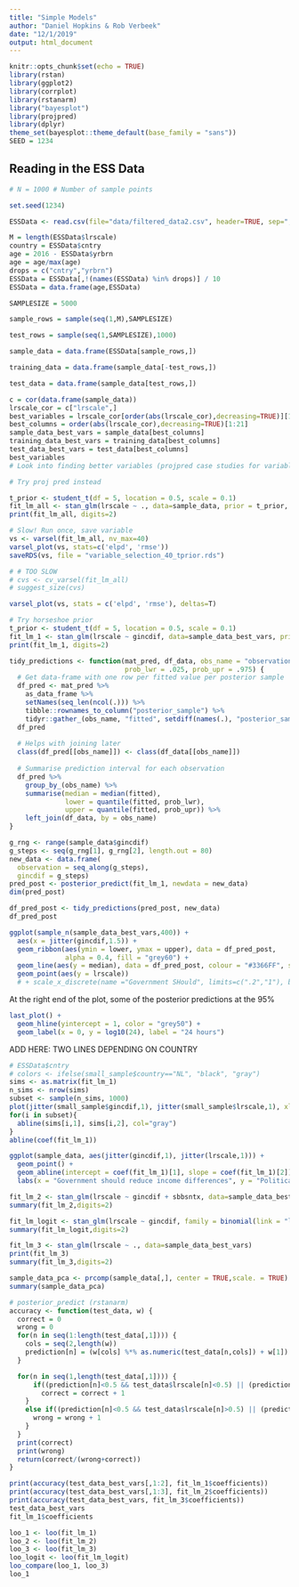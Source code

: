 ```yaml
---
title: "Simple Models"
author: "Daniel Hopkins & Rob Verbeek"
date: "12/1/2019"
output: html_document
---
```


```r
knitr::opts_chunk$set(echo = TRUE)
library(rstan)
library(ggplot2)
library(corrplot)
library(rstanarm)
library("bayesplot")
library(projpred)
library(dplyr)
theme_set(bayesplot::theme_default(base_family = "sans"))
SEED = 1234 
```

## Reading in the ESS Data

```r
# N = 1000 # Number of sample points

set.seed(1234)

ESSData <- read.csv(file="data/filtered_data2.csv", header=TRUE, sep=",")

M = length(ESSData$lrscale)
country = ESSData$cntry
age = 2016 - ESSData$yrbrn
age = age/max(age)
drops = c("cntry","yrbrn")
ESSData = ESSData[,!(names(ESSData) %in% drops)] / 10
ESSData = data.frame(age,ESSData)

SAMPLESIZE = 5000

sample_rows = sample(seq(1,M),SAMPLESIZE)

test_rows = sample(seq(1,SAMPLESIZE),1000)

sample_data = data.frame(ESSData[sample_rows,])

training_data = data.frame(sample_data[-test_rows,])

test_data = data.frame(sample_data[test_rows,])
```

```r
c = cor(data.frame(sample_data))
lrscale_cor = c["lrscale",]
best_variables = lrscale_cor[order(abs(lrscale_cor),decreasing=TRUE)][1:21]
best_columns = order(abs(lrscale_cor),decreasing=TRUE)[1:21]
sample_data_best_vars = sample_data[best_columns]
training_data_best_vars = training_data[best_columns]
test_data_best_vars = test_data[best_columns]
best_variables
# Look into finding better variables (projpred case studies for variable selection)
```

```r
# Try proj pred instead

t_prior <- student_t(df = 5, location = 0.5, scale = 0.1)
fit_lm_all <- stan_glm(lrscale ~ ., data=sample_data, prior = t_prior, prior_intercept = t_prior)
print(fit_lm_all, digits=2)
```

```r
# Slow! Run once, save variable
vs <- varsel(fit_lm_all, nv_max=40)
varsel_plot(vs, stats=c('elpd', 'rmse'))
saveRDS(vs, file = "variable_selection_40_tprior.rds")
```

```r
# # TOO SLOW
# cvs <- cv_varsel(fit_lm_all)
# suggest_size(cvs)
```
```r
varsel_plot(vs, stats = c('elpd', 'rmse'), deltas=T)
```

```r
# Try horseshoe prior
t_prior <- student_t(df = 5, location = 0.5, scale = 0.1)
fit_lm_1 <- stan_glm(lrscale ~ gincdif, data=sample_data_best_vars, prior = t_prior, prior_intercept = t_prior)
print(fit_lm_1, digits=2)
```
```r
tidy_predictions <- function(mat_pred, df_data, obs_name = "observation",
                             prob_lwr = .025, prob_upr = .975) {
  # Get data-frame with one row per fitted value per posterior sample
  df_pred <- mat_pred %>% 
    as_data_frame %>% 
    setNames(seq_len(ncol(.))) %>% 
    tibble::rownames_to_column("posterior_sample") %>% 
    tidyr::gather_(obs_name, "fitted", setdiff(names(.), "posterior_sample"))
  df_pred
  
  # Helps with joining later
  class(df_pred[[obs_name]]) <- class(df_data[[obs_name]])
  
  # Summarise prediction interval for each observation
  df_pred %>% 
    group_by_(obs_name) %>% 
    summarise(median = median(fitted),
              lower = quantile(fitted, prob_lwr), 
              upper = quantile(fitted, prob_upr)) %>% 
    left_join(df_data, by = obs_name)
}
```

```r
g_rng <- range(sample_data$gincdif) 
g_steps <- seq(g_rng[1], g_rng[2], length.out = 80)
new_data <- data.frame(
  observation = seq_along(g_steps), 
  gincdif = g_steps)
pred_post <- posterior_predict(fit_lm_1, newdata = new_data)
dim(pred_post)

df_pred_post <- tidy_predictions(pred_post, new_data)
df_pred_post

```

```r
ggplot(sample_n(sample_data_best_vars,400)) + 
  aes(x = jitter(gincdif,1.5)) + 
  geom_ribbon(aes(ymin = lower, ymax = upper), data = df_pred_post, 
              alpha = 0.4, fill = "grey60") + 
  geom_line(aes(y = median), data = df_pred_post, colour = "#3366FF", size = 1) + 
  geom_point(aes(y = lrscale))
  # + scale_x_discrete(name ="Government SHould", limits=c(".2","1"), breaks=c("0.2","1"),labels=c("0.2" = "Strongly Agree", "1" = "Strongly Disagree"))
```
At the right end of the plot, some of the posterior predictions at the 95% 
```r
last_plot() + 
  geom_hline(yintercept = 1, color = "grey50") + 
  geom_label(x = 0, y = log10(24), label = "24 hours")
```

ADD HERE: TWO LINES DEPENDING ON COUNTRY
```r
# ESSData$cntry
# colors <- ifelse(small_sample$country=="NL", "black", "gray")
sims <- as.matrix(fit_lm_1)
n_sims <- nrow(sims)
subset <- sample(n_sims, 1000)
plot(jitter(small_sample$gincdif,1), jitter(small_sample$lrscale,1), xlab="Government should reduce income differences", ylab="Political Alignment")
for(i in subset){
  abline(sims[i,1], sims[i,2], col="gray")
}
abline(coef(fit_lm_1))
```


```r
ggplot(sample_data, aes(jitter(gincdif,1), jitter(lrscale,1))) +
  geom_point() +
  geom_abline(intercept = coef(fit_lm_1)[1], slope = coef(fit_lm_1)[2]) +
  labs(x = "Government should reduce income differences", y = "Political Alignment")
```
```r
fit_lm_2 <- stan_glm(lrscale ~ gincdif + sbbsntx, data=sample_data_best_vars)
summary(fit_lm_2,digits=2)
```

```r
fit_lm_logit <- stan_glm(lrscale ~ gincdif, family = binomial(link = "logit"), data=sample_data_best_vars)
summary(fit_lm_logit,digits=2)
```



```r

fit_lm_3 <- stan_glm(lrscale ~ ., data=sample_data_best_vars)
print(fit_lm_3)
summary(fit_lm_3,digits=2)
```
```r
sample_data_pca <- prcomp(sample_data[,], center = TRUE,scale. = TRUE)
summary(sample_data_pca)
```

```r
# posterior_predict (rstanarm)
accuracy <- function(test_data, w) {
  correct = 0
  wrong = 0
  for(n in seq(1:length(test_data[,1]))) {
    cols = seq(2,length(w))
    prediction[n] = (w[cols] %*% as.numeric(test_data[n,cols]) + w[1])
  }

  for(n in seq(1,length(test_data[,1]))) {
      if((prediction[n]<0.5 && test_data$lrscale[n]<0.5) || (prediction[n]>0.5 && test_data$lrscale[n]>0.5)) {
        correct = correct + 1
    }
    else if((prediction[n]<0.5 && test_data$lrscale[n]>0.5) || (prediction[n]>0.5 && test_data$lrscale[n]<0.5)) {
      wrong = wrong + 1
    }
  }
  print(correct)
  print(wrong)
  return(correct/(wrong+correct))
}

print(accuracy(test_data_best_vars[,1:2], fit_lm_1$coefficients))
print(accuracy(test_data_best_vars[,1:3], fit_lm_2$coefficients))
print(accuracy(test_data_best_vars, fit_lm_3$coefficients))
test_data_best_vars
fit_lm_1$coefficients
```
```r
loo_1 <- loo(fit_lm_1)
loo_2 <- loo(fit_lm_2)
loo_3 <- loo(fit_lm_3)
loo_logit <- loo(fit_lm_logit)
loo_compare(loo_1, loo_3)
loo_1
```